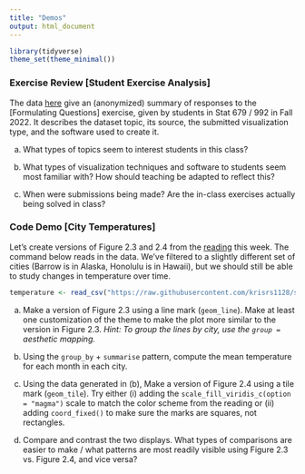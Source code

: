 ```yaml
---
title: "Demos"
output: html_document
---
```


```r
library(tidyverse)
theme_set(theme_minimal())
```

### Exercise Review [Student Exercise Analysis]

The data
[here](https://raw.githubusercontent.com/krisrs1128/stat679_code/main/examples/week1/formulating_questions.csv)
give an (anonymized) summary of responses to the [Formulating Questions]
exercise, given by students in Stat 679 / 992 in Fall 2022. It describes the
dataset topic, its source, the submitted visualization type, and the software
used to create it.

a. What types of topics seem to interest students in this class?

b. What types of visualization techniques and software to students seem most
familiar with? How should teaching be adapted to reflect this?

c. When were submissions being made? Are the in-class exercises actually being
solved in class?

### Code Demo [City Temperatures]

Let's create versions of Figure 2.3 and 2.4 from the
[reading](https://clauswilke.com/dataviz/aesthetic-mapping.html) this week. The
command below reads in the data. We've filtered to a slightly different set of
cities (Barrow is in Alaska, Honolulu is in Hawaii), but we should still be able
to study changes in temperature over time.

```r
temperature <- read_csv("https://raw.githubusercontent.com/krisrs1128/stat479_s22/main/data/temperatures.csv")
```

a. Make a version of Figure 2.3 using a line mark (`geom_line`). Make at
least one customization of the theme to make the plot more similar to the
version in Figure 2.3. _Hint: To group the lines by city, use the `group = ` aesthetic mapping._

b. Using the `group_by` + `summarise` pattern, compute the mean temperature
for each month in each city.

c. Using the data generated in (b), Make a version of Figure 2.4 using a
tile mark (`geom_tile`). Try either (i) adding the `scale_fill_viridis_c(option =
"magma")` scale to match the color scheme from the reading or (ii) adding
`coord_fixed()` to make sure the marks are squares, not rectangles.

d. Compare and contrast the two displays. What types of comparisons are
easier to make / what patterns are most readily visible using Figure 2.3 vs.
Figure 2.4, and vice versa?
